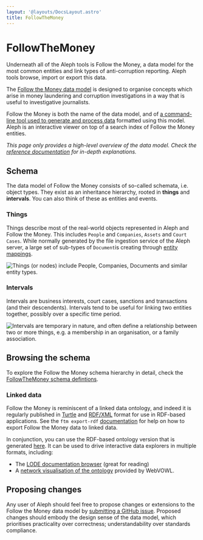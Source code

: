 ```yaml
---
layout: '@layouts/DocsLayout.astro'
title: FollowTheMoney
---
```


# FollowTheMoney

<p class="lead">
  Underneath all of the Aleph tools is Follow the Money, a data model for the
  most common entities and link types of anti-corruption reporting. Aleph tools
  browse, import or export this data.
</p>

The [Follow the Money data model](https://followthemoney.readthedocs.io/en/latest/entity.html) is designed to organise concepts which arise in money laundering and corruption investigations in a way that is useful to investigative journalists.

Follow the Money is both the name of the data model, and of [a command-line tool used to generate and process data](/developers/followthemoney/ftm) formatted using this model. Aleph is an interactive viewer on top of a search index of Follow the Money entities.

_This page only provides a high-level overview of the data model. Check the_ [_reference documentation_](https://followthemoney.readthedocs.io/en/latest/index.html) _for in-depth explanations._

## Schema

The data model of Follow the Money consists of so-called schemata, i.e. object types. They exist as an inheritance hierarchy, rooted in **things** and **intervals**. You can also think of these as entities and events.

### Things

Things describe most of the real-world objects represented in Aleph and Follow the Money. This includes `People` and `Companies`, `Assets` and `Court Cases`. While normally generated by the file ingestion service of the Aleph server, a large set of sub-types of `Document`is creating through [entity mappings](/developers/mappings).

![Things (or nodes) include People, Companies, Documents and similar entity types.](https://docs.google.com/drawings/d/e/2PACX-1vRxZCCukFrO6I2S6Hz-nQytTrEqFzUSeWapCMYcdORgYfZsKCc4FZ1JzWbBLXU2mxI_wlaxBJ1SSEp1/pub?w=2784&h=1061)

### Intervals

Intervals are business interests, court cases, sanctions and transactions \(and their descendents\). Intervals tend to be useful for linking two entities together, possibly over a specific time period.

![Intervals are temporary in nature, and often define a relationship between two or more things, e.g. a membership in an organisation, or a family association.](https://docs.google.com/drawings/d/e/2PACX-1vR9vlUEfPC_zuymx0HMI2IHpViJC-c0BQI5zTlvJKFxP-z50McU5N6LPaXWMH2EHN6Nr1WJC-t561OR/pub?w=2526&h=1006)

## Browsing the schema

To explore the Follow the Money schema hierarchy in detail, check the [FollowTheMoney schema defintions](https://followthemoney.readthedocs.io/en/latest/model.html).

### Linked data

Follow the Money is reminiscent of a linked data ontology, and indeed it is regularly published in [Turtle](https://alephdata.github.io/followthemoney/ns/ftm.ttl) and [RDF/XML](https://alephdata.github.io/followthemoney/ns/ftm.xml) format for use in RDF-based applications. See the `ftm export-rdf` [documentation](/developers/followthemoney/ftm#exporting-entities-to-rdflinked-data) for help on how to export Follow the Money data to linked data.

In conjunction, you can use the RDF-based ontology version that is generated [here](https://alephdata.github.io/followthemoney/ns/ftm.xml). It can be used to drive interactive data explorers in multiple formats, including:

- The [LODE documentation browser](http://150.146.207.114/lode/extract?url=https%3A%2F%2Falephdata.github.io%2Ffollowthemoney%2Fns%2Fftm.xml&owlapi=true&imported=true&lang=en) \(great for reading\)
- A [network visualisation of the ontology](http://www.visualdataweb.de/webvowl/#iri=https://alephdata.github.io/followthemoney/ns/ftm.xml) provided by WebVOWL.

## Proposing changes

Any user of Aleph should feel free to propose changes or extensions to the Follow the Money data model by [submitting a GitHub issue](https://github.com/alephdata/followthemoney/issues). Proposed changes should embody the design sense of the data model, which prioritises practicality over correctness; understandability over standards compliance.
